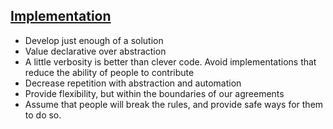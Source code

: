 
<Meta title="Contributing/Implementation" />

## [Implementation](https://zeroheight.com/2c2e9ba82/p/85d5e7-implementation)

- Develop just enough of a solution
- Value declarative over abstraction
- A little verbosity is better than clever code. Avoid implementations that reduce the ability of people to contribute
- Decrease repetition with abstraction and automation
- Provide flexibility, but within the boundaries of our agreements
- Assume that people will break the rules, and provide safe ways for them to do so.
